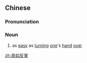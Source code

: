 ==Chinese==
{{zh-forms|type=112}}

===Pronunciation===
{{zh-pron
|m=yìrúfǎnzhǎng
|c=ji6 jyu4 faan2 zoeng2
|cat=n
}}

===Noun===
{{zh-noun}}

# as [[easy]] as [[turning]] [[one]]'s [[hand]] [[over]]

[[zh:易如反掌]]